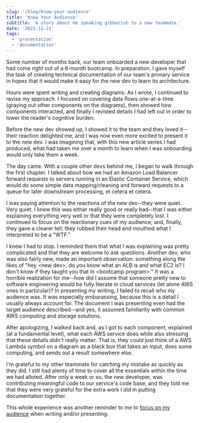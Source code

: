 ```yaml
---
slug: '/blog/know-your-audience'
title: 'Know Your Audience'
subtitle: 'A story about me speaking gibberish to a new teammate.'
date: '2021-11-21'
tags:
  - 'presentation'
  - 'documentation'
---
```


Some number of months back, our team onboarded a new developer that had come right out of
a 6-month bootcamp. In preparation, I gave myself the task of creating
technical documentation of our team's primary service in hopes that it would make it easy
for the new dev to learn its architecture.

Hours were spent writing and creating diagrams. As I wrote, I continued to revise my approach.
I focused on covering data flows one-at-a-time (graying out other components on the diagrams),
then showed how components interacted, and finally I revisted details I had left out in order
to lower the reader's cognitive burden.

Before the new dev showed up, I showed it to the team and they loved it--their reaction delighted me,
and I was now even more excited to present it to the new dev. I was imagining that, with this new article
series I had produced, what had taken me over a month to learn when I was onboarding would only take
them a week.

The day came. With a couple other devs behind me, I began to walk through the first chapter. I talked
about how we had an Amazon Load Balancer forward requests to servers running in an Elastic Container Service,
which would do some simple data mapping/cleaning and forward requests to a queue for later downstream
processing, et cetera et cetera.

I was paying attention to the reactions of the new dev--they were quiet. Very quiet.
I knew this was either really good or
really bad--that I was either explaining everything very well or that they were completely lost.
I continued to focus on the reactionary cues of my audience; and, finally, they gave a clearer tell:
they rubbed their head and mouthed what I interpreted to be a "WTF."

I knew I had to stop. I reminded them that what I was explaining was pretty complicated and that they
are welcome to ask questions. Another dev, who was also fairly new, made an important observation: something along the likes of
"hey &lt;new dev&gt;, do you know what an ALB is and what EC2 is? I don't know if they taught you that
in &lt;bootcamp program&gt;." It was a horrible realization for me--how did I assume that someone pretty new
to software engineering would be fully literate in cloud services (let alone AWS ones in particular)?
In presenting my writing, I failed to recall who my audience was. It was especially embarassing, because
this is a detail I usually always account for. The document I was presenting even had the target audience
described--and yes, it assumed familiarity with common AWS computing and storage solutions.

After apologizing, I walked back and, as I got to each component, explained (at a fundamental level),
what each AWS service does while also stressing that these details didn't really matter. That is,
they could just think of a AWS Lambda symbol on a diagram as a black box that takes an input,
does some computing, and sends out a result somewhere else.

I'm grateful to my other teammate for catching my mistake as quickly as they did. I still had plenty of time
to cover all the essentials within the time we had alloted. After only a week or so, the new developer,
was contributing meaningful code to our service's code base, and they told me that they were very grateful
for the extra work I did in putting documentation together.

This whole experience was another reminder to me to [focus on my audience](https://developers.google.com/tech-writing/one/audience)
when writing and/or presenting.
